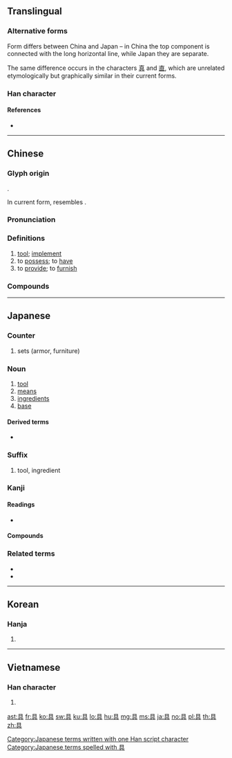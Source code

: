 {{also|真|俱|倶}}
==Translingual==
{{stroke order|strokes=8}}
{{ja-forms|具|具|具}}

===Alternative forms===
Form differs between China and Japan – in China the top component is connected with the long horizontal line, while Japan they are separate.

The same difference occurs in the characters [[真]] and [[直]], which are unrelated etymologically but graphically similar in their current forms.

===Han character===
{{Han char|rn=12|rad=八|as=06|sn=8|four=60801|canj=BMMC|ids=⿳目一八 <small>(J)</small>,⿱⿻且一八 <small>(GTKV)</small>}}

====References====
* {{Han ref|kx=0128.010|dkj=01473|dj=0286.110|hdz=10246.040|uh=5177|ud=20855|bh=A8E3|bd=43235}}

----

==Chinese==
{{zh-forms}}

===Glyph origin===
{{Han etym}}
{{Han compound|貝|t1=shell, money|廾|t2=two hands|ls=ic}}.

In current form, resembles {{Han compound|目|兀}}.

===Pronunciation===
{{zh-pron
|m=jù
|c=geoi6
|h=pfs=khî/khí/khi
|h_note=khî - vernacular; khí - literary
|md=gê̤ṳ
|mn=khū/kū
|mn_note=khū - vernacular; kū - literary
|mn-t=gu6
|w=2jy
|mc=y
|oc=y
|ma=y
|cat=n,v
}}

===Definitions===
{{zh-hanzi}}

# [[tool]]; [[implement]]
# to [[possess]]; to [[have]]
# to [[provide]]; to [[furnish]]

===Compounds===
{{zh-der|不具|不具之人|不具名|交通工具|假面具|免洗餐具|具保|具備|具名|具壽|具官|具慶|具戒|具文|具有|具然|具爾|具狀|具獄|具眼|具瞻|具結|具臣|具舉|具草|具象|具足戒|具陳|具領|具體|具體化|具體名詞|具體而微|兼具|冥具|凶具|刀具|刑具|別具一格|別具匠心|別具慧眼|別具爐錘|別具肺腸|別具隻眼|募資工具|匠心獨具|十相具足|口具|另具匠心|名正具|問事獄具|喪具|器具|坐具|填充玩具|夾具|完具|家具|寒具|寢具|工具|工具工程|工具書|工具機|工具鋼|廚具|形同具文|徒具|性具|慧眼獨具|戒具|戰具|戲具|才具|拜具|擬具|教具|文具|明式家具|服具|槥具|模具|模型玩具|機具|治具|漁具|濟勝之具|火具|炊具|煙具|照明器具|燈具|獨具一格|獨具匠心|獨具慧眼|獨具隻眼|獵具|玩具|生產工具|用具|畫具|百福具臻|眾目具瞻|視同具文|繪具|耕具|聲控玩具|胎具|臥具|茗具|茶具|草具|草具之陳|薄具|賭具|農具|運輸工具|道具|都市家具|量具|釣具|錨具|防毒面具|防護面具|陽具|隻眼獨具|雨具|電動玩具|面具|食具|餐具|龍具}}

----

==Japanese==

===Counter===
{{ja-pos|ぐ|counter}}

# sets (armor, furniture)

===Noun===
{{ja-noun|ぐ}}

# [[tool]]
# [[means]]
# [[ingredients]]
# [[base]]

====Derived terms====
* {{l|ja|留め具}}

===Suffix===
{{ja-pos|ぐ|suffix}}

# tool, ingredient

===Kanji===
{{ja-kanji|grade=3|rs=八06}}

====Readings====
* {{ja-readings|goon=[[ぐ]] ([[gu]])|kanon=[[く]] ([[ku]])|kun=[[そなえる]] ([[具える]], [[sonaeru]]), [[そなえ]] ([[具え]], [[sonae]]), [[つぶさに]] ([[具に]], [[tsubusani]])}}

====Compounds====
{{der5
| {{ja-l|雨具}}
| {{ja-l|淫具}}
| {{ja-l|運動具}}
| {{ja-l|絵具}}
| {{ja-l|玩具}}
| {{ja-l|家具}}
| {{ja-l|不具}}
| {{ja-l|金具}}
| {{ja-l|革具}}
| {{ja-l|機具}}
| {{ja-l|器具}}
| {{ja-l|弓具}}
| {{ja-l|救命具}}
| {{ja-l|兇具}}, {{ja-l|凶具}}
| {{ja-l|教具}}
| {{ja-l|漁具}}
| {{ja-l|敬具}}
| {{ja-l|刑具}}
| {{ja-l|耕具}}
| {{ja-l|香具}}
| {{ja-l|校具}}
| {{ja-l|工具}}
| {{ja-l|拷問具}}
| {{ja-l|祭具}}
| {{ja-l|索具}}
| {{ja-l|蚕具}}
| {{ja-l|寝具}}
| {{ja-l|治具}}
| {{ja-l|船具}}
| {{ja-l|装具}}
| {{ja-l|喪具}}
| {{ja-l|葬具}}
| {{ja-l|装身具}}
| {{ja-l|建具}}
| {{ja-l|綱具}}
| {{ja-l|道具}}
| {{ja-l|忍具}}
| {{ja-l|農具}}
| {{ja-l|拝具}}
| {{ja-l|馬具}}
| {{ja-l|筆記具}}
| {{ja-l|表具}}
| {{ja-l|武具}}
| {{ja-l|武装具}}
| {{ja-l|仏具}}
| {{ja-l|文具}}
| {{ja-l|文房具}}
| {{ja-l|法具}}
| {{ja-l|防寒具}}
| {{ja-l|防具}}
| {{ja-l|民具}}
| {{ja-l|夜具}}
| {{ja-l|要具}}
| {{ja-l|用具}}
| {{ja-l|猟具}}
| {{ja-l|具案}}
| {{ja-l|具眼}}
| {{ja-l|具現}}
| {{ja-l|具合}}
| {{ja-l|彫刻具座}}
| {{ja-l|具象}}
| {{ja-l|具申}}
| {{ja-l|具足}}
| {{ja-l|具体}}
| {{ja-l|具陳}}
| {{ja-l|具備}}
| {{ja-l|具有}}
| {{ja-l|具志堅}}
}}

===Related terms===
* {{l|ja|具する}}
* {{l|ja|具わる}}

[[Category:Japanese terms written with one Han script character]]
[[Category:Japanese terms spelled with 具]]

----

==Korean==

===Hanja===
{{ko-hanja|hangeul=구|mr=ku|eumhun=[[갖추다|갖출]]|ehrv=gatchuda|ehmr=katch'uda|ehy=kacchwuta}}

# {{defn|lang=ko|sort=八06}}

----

==Vietnamese==

===Han character===
{{vi-hantu|[[cụ]], [[cỗ]], [[gỗ]]|rs=八06}}

# {{defn|lang=vi|sort=八06}}

[[ast:具]]
[[fr:具]]
[[ko:具]]
[[sw:具]]
[[ku:具]]
[[lo:具]]
[[hu:具]]
[[mg:具]]
[[ms:具]]
[[ja:具]]
[[no:具]]
[[pl:具]]
[[th:具]]
[[zh:具]]